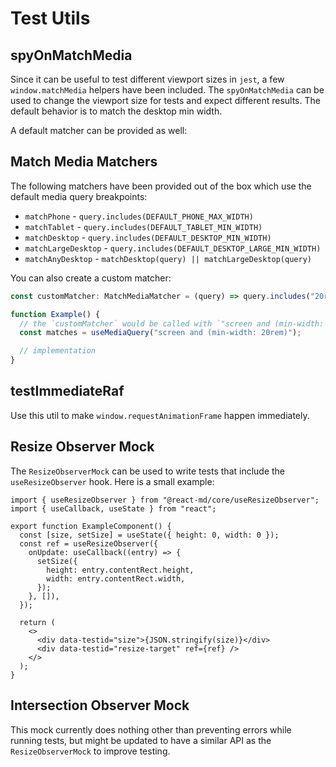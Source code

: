 
# Test Utils

## spyOnMatchMedia <SourceLink name="mocks/match-media-implementation" />

Since it can be useful to test different viewport sizes in `jest`, a few
`window.matchMedia` helpers have been included. The `spyOnMatchMedia` can be
used to change the viewport size for tests and expect different results. The
default behavior is to match the desktop min width.

<ChangeViewportExample />

A default matcher can be provided as well:

<DefaultMediaExample />

## Match Media Matchers <SourceLink name="mocks/match-media" />

The following matchers have been provided out of the box which use the default media query breakpoints:

- `matchPhone` - `query.includes(DEFAULT_PHONE_MAX_WIDTH)`
- `matchTablet` - `query.includes(DEFAULT_TABLET_MIN_WIDTH)`
- `matchDesktop` - `query.includes(DEFAULT_DESKTOP_MIN_WIDTH)`
- `matchLargeDesktop` - `query.includes(DEFAULT_DESKTOP_LARGE_MIN_WIDTH)`
- `matchAnyDesktop` - `matchDesktop(query) || matchLargeDesktop(query)`

You can also create a custom matcher:

```ts
const customMatcher: MatchMediaMatcher = (query) => query.includes("20rem");

function Example() {
  // the `customMatcher` would be called with `"screen and (min-width: 20rem)"`
  const matches = useMediaQuery("screen and (min-width: 20rem)");

  // implementation
}
```

## testImmediateRaf

Use this util to make `window.requestAnimationFrame` happen immediately.

<TestImmediateRafExample />

## Resize Observer Mock <SourceLink name="mocks/ResizeObserver" />

The `ResizeObserverMock` can be used to write tests that include the `useResizeObserver` hook. Here is a small example:

```tsx fileName="src/ExampleComponent.tsx"
import { useResizeObserver } from "@react-md/core/useResizeObserver";
import { useCallback, useState } from "react";

export function ExampleComponent() {
  const [size, setSize] = useState({ height: 0, width: 0 });
  const ref = useResizeObserver({
    onUpdate: useCallback((entry) => {
      setSize({
        height: entry.contentRect.height,
        width: entry.contentRect.width,
      });
    }, []),
  });

  return (
    <>
      <div data-testid="size">{JSON.stringify(size)}</div>
      <div data-testid="resize-target" ref={ref} />
    </>
  );
}
```

<ResizeObserverMockExample />

## Intersection Observer Mock <SourceLink name="mocks/IntersectionObserver" />

This mock currently does nothing other than preventing errors while running tests,
but might be updated to have a similar API as the `ResizeObserverMock` to
improve testing.
